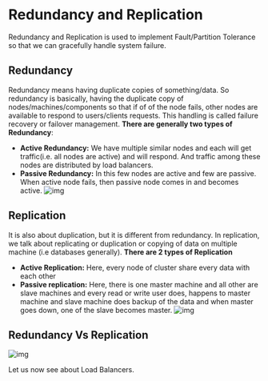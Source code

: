 # Redundancy and Replication
Redundancy and Replication is used to implement Fault/Partition Tolerance so that we can gracefully handle system failure.

## Redundancy
Redundancy means having duplicate copies of something/data. So redundancy is basically, having the duplicate copy of nodes/machines/components so that if of of the node fails, other nodes are available to respond to users/clients requests. This handling is called failure recovery or failover management.
**There are generally two types of Redundancy**:
- **Active Redundancy:** We have multiple similar nodes and each will get traffic(i.e. all nodes are active) and will respond. And traffic among these nodes are distributed by load balancers.
- **Passive Redundancy:** In this few nodes are active and few are passive. When active node fails, then passive node comes in and becomes active.
![img](/assets/7.1.png)

## Replication
It is also about duplication, but it is different from redundancy. In replication, we talk about replicating or duplication or copying of data on multiple machine (i.e databases generally).
**There are 2 types of Replication**
- **Active Replication:** Here, every node of cluster share every data with each other
- **Passive replication:** Here, there is one master machine and all other are slave machines and every read or write user does, happens to master machine and slave machine does backup of the data and when master goes down, one of the slave becomes master.
![img](/assets/7.2.png)

## Redundancy Vs Replication
![img](/assets/7.3.png)

Let us now see about Load Balancers.